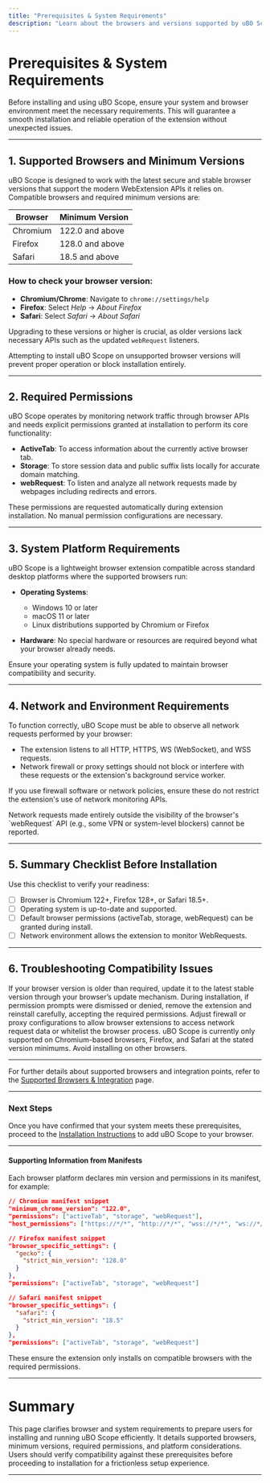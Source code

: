 ```yaml
---
title: "Prerequisites & System Requirements"
description: "Learn about the browsers and versions supported by uBO Scope, as well as any required system permissions. This page summarizes what you need before installing, making sure your platform and browser are compatible for a smooth experience."
---
```


# Prerequisites & System Requirements

Before installing and using uBO Scope, ensure your system and browser environment meet the necessary requirements. This will guarantee a smooth installation and reliable operation of the extension without unexpected issues.

---

## 1. Supported Browsers and Minimum Versions

uBO Scope is designed to work with the latest secure and stable browser versions that support the modern WebExtension APIs it relies on. Compatible browsers and required minimum versions are:

| Browser  | Minimum Version |
| -------- | --------------- |
| Chromium | 122.0 and above |
| Firefox  | 128.0 and above |
| Safari   | 18.5 and above  |

### How to check your browser version:
- **Chromium/Chrome**: Navigate to `chrome://settings/help`
- **Firefox**: Select _Help_ -> _About Firefox_
- **Safari**: Select _Safari_ -> _About Safari_

Upgrading to these versions or higher is crucial, as older versions lack necessary APIs such as the updated `webRequest` listeners.

<Note>
Attempting to install uBO Scope on unsupported browser versions will prevent proper operation or block installation entirely.
</Note>

---

## 2. Required Permissions

uBO Scope operates by monitoring network traffic through browser APIs and needs explicit permissions granted at installation to perform its core functionality:

- **ActiveTab**: To access information about the currently active browser tab.
- **Storage**: To store session data and public suffix lists locally for accurate domain matching.
- **webRequest**: To listen and analyze all network requests made by webpages including redirects and errors.

These permissions are requested automatically during extension installation. No manual permission configurations are necessary.

---

## 3. System Platform Requirements

uBO Scope is a lightweight browser extension compatible across standard desktop platforms where the supported browsers run:

- **Operating Systems**:
  - Windows 10 or later
  - macOS 11 or later
  - Linux distributions supported by Chromium or Firefox

- **Hardware**: No special hardware or resources are required beyond what your browser already needs.

<Check>
Ensure your operating system is fully updated to maintain browser compatibility and security.
</Check>

---

## 4. Network and Environment Requirements

To function correctly, uBO Scope must be able to observe all network requests performed by your browser:

- The extension listens to all HTTP, HTTPS, WS (WebSocket), and WSS requests.
- Network firewall or proxy settings should not block or interfere with these requests or the extension's background service worker.

If you use firewall software or network policies, ensure these do not restrict the extension's use of network monitoring APIs.

<Warning>
Network requests made entirely outside the visibility of the browser's `webRequest` API (e.g., some VPN or system-level blockers) cannot be reported.
</Warning>

---

## 5. Summary Checklist Before Installation

Use this checklist to verify your readiness:

- [ ] Browser is Chromium 122+, Firefox 128+, or Safari 18.5+.
- [ ] Operating system is up-to-date and supported.
- [ ] Default browser permissions (activeTab, storage, webRequest) can be granted during install.
- [ ] Network environment allows the extension to monitor WebRequests.

---

## 6. Troubleshooting Compatibility Issues

<AccordionGroup title="Common Compatibility Issues and Fixes">
<Accordion title="Browser Version Too Low">
If your browser version is older than required, update it to the latest stable version through your browser’s update mechanism.
</Accordion>
<Accordion title="Permissions Not Granted">
During installation, if permission prompts were dismissed or denied, remove the extension and reinstall carefully, accepting the required permissions.
</Accordion>
<Accordion title="System Firewall or Proxy Blocking ‘webRequest’ API">
Adjust firewall or proxy configurations to allow browser extensions to access network request data or whitelist the browser process.
</Accordion>
<Accordion title="Unsupported Browser or Platform">
uBO Scope is currently only supported on Chromium-based browsers, Firefox, and Safari at the stated version minimums. Avoid installing on other browsers.
</Accordion>
</AccordionGroup>

---

For further details about supported browsers and integration points, refer to the [Supported Browsers & Integration](https://your-docs-site.com/overview/architecture-workflows/browser-integration) page.


---

### Next Steps

Once you have confirmed that your system meets these prerequisites, proceed to the [Installation Instructions](https://your-docs-site.com/getting-started/essential-setup-guide/installation-instructions) to add uBO Scope to your browser.


---

#### Supporting Information from Manifests

Each browser platform declares min version and permissions in its manifest, for example:

```json
// Chromium manifest snippet
"minimum_chrome_version": "122.0",
"permissions": ["activeTab", "storage", "webRequest"],
"host_permissions": ["https://*/*", "http://*/*", "wss://*/*", "ws://*/*"]
```

```json
// Firefox manifest snippet
"browser_specific_settings": {
  "gecko": {
    "strict_min_version": "128.0"
  }
},
"permissions": ["activeTab", "storage", "webRequest"]
```

```json
// Safari manifest snippet
"browser_specific_settings": {
  "safari": {
    "strict_min_version": "18.5"
  }
},
"permissions": ["activeTab", "storage", "webRequest"]
```

These ensure the extension only installs on compatible browsers with the required permissions.

---

# Summary

This page clarifies browser and system requirements to prepare users for installing and running uBO Scope efficiently. It details supported browsers, minimum versions, required permissions, and platform considerations. Users should verify compatibility against these prerequisites before proceeding to installation for a frictionless setup experience.


---